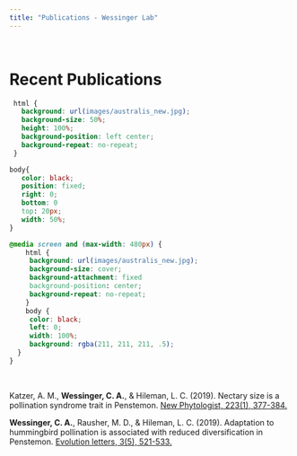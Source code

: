 ```yaml
---
title: "Publications - Wessinger Lab"
---
```

<!--hello, this is an html comment--> 
<!--the title here NORMALLY controls the big text at the top of this webpage as well as the title shown within the tab but I changed that so this title only controls the text within the tab for all .Rmds/.htmls (the change is coded within the in_header.html) because I wanted the information in the tab to say something different than the text at the top of each webpage--> 
<br>
<!-- anything within carrots is html code that will by knitted into the .html output my knitting the .rmd-->
<!-- br means break and inserts an empty line, i think the size of the break is based on the default size of the body text-->

# Recent Publications
<!-- header 1, aka the large font that is centered at the top of the webpage, best to leave a line between headers and other code, otherwise sometimes rmd won't format them correctly -->


<!--the code below indicates this is a code block containing code (within the ```) in the language css and we don't want this code to be echoed onto the website (echo=F)-->
<!--note: no coments can be made within the code block bc rmd is weird so all comments will be below the block and will occur below a comment out version of the thing excatly as it appears within the block,--> 
```css
 html {
   background: url(images/australis_new.jpg);
   background-size: 50%;
   height: 100%;
   background-position: left center;
   background-repeat: no-repeat;
 }

body{
   color: black;
   position: fixed;
   right: 0;
   bottom: 0
   top: 20px;
   width: 50%;
}

@media screen and (max-width: 480px) {
    html {
     background: url(images/australis_new.jpg);
     background-size: cover;
     background-attachment: fixed
     background-position: center;
     background-repeat: no-repeat;
    }
    body {
     color: black;
     left: 0; 
     width: 100%; 
     background: rgba(211, 211, 211, .5);
  }
}
```
<!-- ```{css, echo=FALSE} -->
 <!-- html { -->
 <!--   background: url(images/australis_new.jpg);  -->
 <!--   background-size: 50%; -->
 <!--   height: 100%; -->
 <!--   background-position: left center; -->
 <!--   background-repeat: no-repeat; -->
 <!-- } -->

<!-- the html object formatted above (still in the language css) sets the background image used for this webpage 
#IMP the image is dynamically scaling when set this way meaning it's size and what is show changes when you change your browser/screen size
the url() command tells the computer where this image is currently located compared to the director the rproj is in so it's in a folder called images and the image itself is called virgatus_new.jpg
background-size: 50%; is what makes this image cover the half of the width of the screen
height: 100%; ensure the image takes up 100% of the screen hieght
background-position: left center; centers the image vertically and moves it to the left horizontally
background-repeat: no-repeat; means if the screen is too big that the image can't take up the whole thing, don't repeat the image

<!-- body { -->
<!--    color: black; -->
<!--    position: fixed;  -->
<!--    right: 0;  -->
<!--    bottom: 0;  -->
<!--    top: 20px; -->
<!--    width: 50%;  -->

<!-- } -->

<!--the body object formatted above (still in the language css) sets the style for the "body" aka the actual text within this webpage
#IMP: this body is set here because it is different than the way we generally want the body formatted in the other pages, if it was something that we wanted on all of the pages then we would set it witin the style.css
color: sets the color of the text
position: fixed sets the position to be the same regardless of screen width and the position of other things contained within the page (like images)
right: 0  and bottom: 0 means the body will start 0 pixels from the right and bottom of the screen (again regardless of width or other things contained withing this page as discussed above) aka will be right justified
top: 20 px means the body will start 20 pixels down from the top of the screen (again regardless of width or other things contained withing this page as discussed above)
width: 50% sets the width of the body to cover half of the width of the screen-->

<!-- @media screen and (max-width: 480px) { -->
<!--     html { -->
<!--      background: url(images/australis_new.jpg); -->
<!--      background-size: cover; -->
<!--      background-attachment: fixed; -->
<!--      background-position: center; -->
<!--      background-repeat: no-repeat; -->
<!--     } -->
<!--     body { -->
<!--      color: black; -->
<!--      left: 0;  -->
<!--      width: 100%;  -->
<!--      background: rgba(211, 211, 211, .5); -->
<!--   } -->
<!-- } -->
<!-- @media screen and (max-width: 480px): this block changes the settings that were discussed above to be different if the screen size is smaller than 480 pixels in width aka on phones/ipads because the formatting as it was looked super bad on phones before

you can check what this looks like after knitting this webpage by narrowing your screen until it shifts into the different formattng

the html{} object is formatted to be different than  the default for bigger screens that was discussed above, because having an image take up half of a small screen is not very readable SO:
<!-- the html object formatted above (still in the language css) sets the background image used for this webpage 
#IMP the image is dynamically scaling when set this way meaning it's size and what is show changes when you change your browser/screen size
the url() command tells the computer where this image is currently located compared to the director the rproj is in so it's in a folder called images and the image itself is called australis_new.jpg
background-position: center; just centers the image vertically and horizontally within the screen
background-repeat: no-repeat; means if the screen is too big that the image can't take up the whole thing, don't repeat the image
background-size: cover is what makes this image cover the entire width of the screen
background-attachment: fixed; is kind of complicated but means that is there is enough text that the screen needs to scroll, keep the image fixed in it's place aka don't scroll with the text -->

<!--the body{} object formatted above (still in the language css) sets the style for the "body" aka the actual text within this webpage
#IMP: this body is set here because it is different than the way we generally want the body formatted in the other pages, if it was something that we wanted on all of the pages then we would set it within the style.css
color: sets the color of the text
left: 0 means the body will start 0 pixels from the left of the screen (again regardless of width or other things contained withing this page as discussed above)
width: 100% sets the width of the body to cover 100% of the width of the screen
background: rgba(211, 211, 211, .7); sets the backgrund of the body to be a light grey (hex code 211, 211, 211) with an alpha (transparency) value of .5 (50% opaque) -->

<br>

<!-- below are publications in order from most recent to less recent with the actual publication hyperlinked within the jounral name, Carrie's name is bolded--> 

Katzer, A. M., **Wessinger, C. A.**, & Hileman, L. C. (2019). Nectary size is a pollination syndrome trait in Penstemon. [New Phytologist, 223(1), 377-384.](https://doi.org/10.1111/nph.15769)


**Wessinger, C. A.**, Rausher, M. D., & Hileman, L. C. (2019). Adaptation to hummingbird pollination is associated with reduced diversification in Penstemon. [Evolution letters, 3(5), 521-533.](https://doi.org/10.1002/evl3.130)


